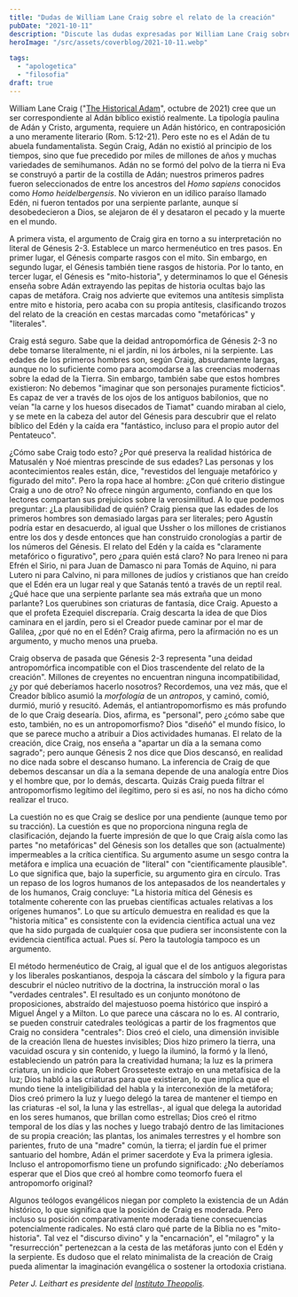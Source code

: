 ```yaml
---
title: "Dudas de William Lane Craig sobre el relato de la creación"
pubDate: "2021-10-11"
description: "Discute las dudas expresadas por William Lane Craig sobre el relato bíblico de la creación, señalando cómo su enfoque difiere del tradicionalismo reformado. Craig busca armonizar la ciencia moderna con el relato bíblico, mientras que la apologética reformada sostiene la supremacía de la Escritura sobre las interpretaciones científicas."
heroImage: "/src/assets/coverblog/2021-10-11.webp"

tags:
  - "apologetica"
  - "filosofia"
draft: true
---
```

William Lane Craig ("[The Historical Adam](https://www.firstthings.com/article/2021/10/the-historical-adam)", octubre de 2021) cree que un ser correspondiente al Adán bíblico existió realmente. La tipología paulina de Adán y Cristo, argumenta, requiere un Adán histórico, en contraposición a uno meramente literario (Rom. 5:12-21). Pero este no es el Adán de tu abuela fundamentalista. Según Craig, Adán no existió al principio de los tiempos, sino que fue precedido por miles de millones de años y muchas variedades de semihumanos. Adán no se formó del polvo de la tierra ni Eva se construyó a partir de la costilla de Adán; nuestros primeros padres fueron seleccionados de entre los ancestros del _Homo sapiens_ conocidos como _Homo heidelbergensis_. No vivieron en un idílico paraíso llamado Edén, ni fueron tentados por una serpiente parlante, aunque sí desobedecieron a Dios, se alejaron de él y desataron el pecado y la muerte en el mundo.

A primera vista, el argumento de Craig gira en torno a su interpretación no literal de Génesis 2-3. Establece un marco hermenéutico en tres pasos. En primer lugar, el Génesis comparte rasgos con el mito. Sin embargo, en segundo lugar, el Génesis también tiene rasgos de historia. Por lo tanto, en tercer lugar, el Génesis es "mito-historia", y determinamos lo que el Génesis enseña sobre Adán extrayendo las pepitas de historia ocultas bajo las capas de metáfora. Craig nos advierte que evitemos una antítesis simplista entre mito e historia, pero acaba con su propia antítesis, clasificando trozos del relato de la creación en cestas marcadas como "metafóricas" y "literales".

Craig está seguro. Sabe que la deidad antropomórfica de Génesis 2-3 no debe tomarse literalmente, ni el jardín, ni los árboles, ni la serpiente. Las edades de los primeros hombres son, según Craig, absurdamente largas, aunque no lo suficiente como para acomodarse a las creencias modernas sobre la edad de la Tierra. Sin embargo, también sabe que estos hombres existieron: No debemos "imaginar que son personajes puramente ficticios". Es capaz de ver a través de los ojos de los antiguos babilonios, que no veían "la carne y los huesos disecados de Tiamat" cuando miraban al cielo, y se mete en la cabeza del autor del Génesis para descubrir que el relato bíblico del Edén y la caída era "fantástico, incluso para el propio autor del Pentateuco".

¿Cómo sabe Craig todo esto? ¿Por qué preserva la realidad histórica de Matusalén y Noé mientras prescinde de sus edades? Las personas y los acontecimientos reales están, dice, "revestidos del lenguaje metafórico y figurado del mito". Pero la ropa hace al hombre: ¿Con qué criterio distingue Craig a uno de otro? No ofrece ningún argumento, confiando en que los lectores compartan sus prejuicios sobre la verosimilitud. A lo que podemos preguntar: ¿La plausibilidad de quién? Craig piensa que las edades de los primeros hombres son demasiado largas para ser literales; pero Agustín podría estar en desacuerdo, al igual que Ussher o los millones de cristianos entre los dos y desde entonces que han construido cronologías a partir de los números del Génesis. El relato del Edén y la caída es "claramente metafórico o figurativo", pero ¿para quién está claro? No para Ireneo ni para Efrén el Sirio, ni para Juan de Damasco ni para Tomás de Aquino, ni para Lutero ni para Calvino, ni para millones de judíos y cristianos que han creído que el Edén era un lugar real y que Satanás tentó a través de un reptil real. ¿Qué hace que una serpiente parlante sea más extraña que un mono parlante? Los querubines son criaturas de fantasía, dice Craig. Apuesto a que el profeta Ezequiel discreparía. Craig descarta la idea de que Dios caminara en el jardín, pero si el Creador puede caminar por el mar de Galilea, ¿por qué no en el Edén? Craig afirma, pero la afirmación no es un argumento, y mucho menos una prueba.

Craig observa de pasada que Génesis 2-3 representa "una deidad antropomórfica incompatible con el Dios trascendente del relato de la creación". Millones de creyentes no encuentran ninguna incompatibilidad, ¿y por qué deberíamos hacerlo nosotros? Recordemos, una vez más, que el Creador bíblico asumió la _morfología_ de un _antropos_, y caminó, comió, durmió, murió y resucitó. Además, el antiantropomorfismo es más profundo de lo que Craig desearía. Dios, afirma, es "personal", pero ¿cómo sabe que esto, también, no es un antropomorfismo? Dios "diseñó" el mundo físico, lo que se parece mucho a atribuir a Dios actividades humanas. El relato de la creación, dice Craig, nos enseña a "apartar un día a la semana como sagrado"; pero aunque Génesis 2 nos dice que Dios descansó, en realidad no dice nada sobre el descanso humano. La inferencia de Craig de que debemos descansar un día a la semana depende de una analogía entre Dios y el hombre que, por lo demás, descarta. Quizás Craig pueda filtrar el antropomorfismo legítimo del ilegítimo, pero si es así, no nos ha dicho cómo realizar el truco.

La cuestión no es que Craig se deslice por una pendiente (aunque temo por su tracción). La cuestión es que no proporciona ninguna regla de clasificación, dejando la fuerte impresión de que lo que Craig aísla como las partes "no metafóricas" del Génesis son los detalles que son (actualmente) impermeables a la crítica científica. Su argumento asume un sesgo contra la metáfora e implica una ecuación de "literal" con "científicamente plausible". Lo que significa que, bajo la superficie, su argumento gira en círculo. Tras un repaso de los logros humanos de los antepasados de los neandertales y de los humanos, Craig concluye: "La historia mítica del Génesis es totalmente coherente con las pruebas científicas actuales relativas a los orígenes humanos". Lo que su artículo demuestra en realidad es que la "historia mítica" es consistente con la evidencia científica actual una vez que ha sido purgada de cualquier cosa que pudiera ser inconsistente con la evidencia científica actual. Pues sí. Pero la tautología tampoco es un argumento.

El método hermenéutico de Craig, al igual que el de los antiguos alegoristas y los liberales poskantianos, despoja la cáscara del símbolo y la figura para descubrir el núcleo nutritivo de la doctrina, la instrucción moral o las "verdades centrales". El resultado es un conjunto monótono de proposiciones, abstraído del majestuoso poema histórico que inspiró a Miguel Ángel y a Milton. Lo que parece una cáscara no lo es. Al contrario, se pueden construir catedrales teológicas a partir de los fragmentos que Craig no considera "centrales": Dios creó el cielo, una dimensión invisible de la creación llena de huestes invisibles; Dios hizo primero la tierra, una vacuidad oscura y sin contenido, y luego la iluminó, la formó y la llenó, estableciendo un patrón para la creatividad humana; la luz es la primera criatura, un indicio que Robert Grosseteste extrajo en una metafísica de la luz; Dios habló a las criaturas para que existieran, lo que implica que el mundo tiene la inteligibilidad del habla y la interconexión de la metáfora; Dios creó primero la luz y luego delegó la tarea de mantener el tiempo en las criaturas -el sol, la luna y las estrellas-, al igual que delega la autoridad en los seres humanos, que brillan como estrellas; Dios creó el ritmo temporal de los días y las noches y luego trabajó dentro de las limitaciones de su propia creación; las plantas, los animales terrestres y el hombre son parientes, fruto de una "madre" común, la tierra; el jardín fue el primer santuario del hombre, Adán el primer sacerdote y Eva la primera iglesia. Incluso el antropomorfismo tiene un profundo significado: ¿No deberíamos esperar que el Dios que creó al hombre como teomorfo fuera el antropomorfo original?

Algunos teólogos evangélicos niegan por completo la existencia de un Adán histórico, lo que significa que la posición de Craig es moderada. Pero incluso su posición comparativamente moderada tiene consecuencias potencialmente radicales. No está claro qué parte de la Biblia no es "mito-historia". Tal vez el "discurso divino" y la "encarnación", el "milagro" y la "resurrección" pertenezcan a la cesta de las metáforas junto con el Edén y la serpiente. Es dudoso que el relato minimalista de la creación de Craig pueda alimentar la imaginación evangélica o sostener la ortodoxia cristiana.

_Peter J. Leithart es presidente del [Instituto Theopolis](https://theopolisinstitute.com/)._
